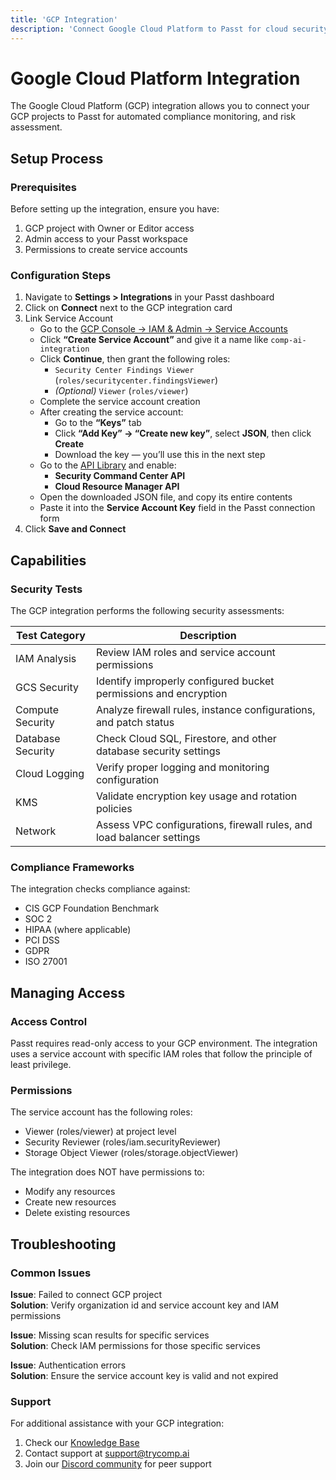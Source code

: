 ```yaml
---
title: 'GCP Integration'
description: 'Connect Google Cloud Platform to Passt for cloud security testing'
---
```


# Google Cloud Platform Integration

The Google Cloud Platform (GCP) integration allows you to connect your GCP projects to Passt for automated compliance monitoring, and risk assessment.

## Setup Process

### Prerequisites

Before setting up the integration, ensure you have:

1. GCP project with Owner or Editor access
2. Admin access to your Passt workspace
3. Permissions to create service accounts

### Configuration Steps

1. Navigate to **Settings > Integrations** in your Passt dashboard
2. Click on **Connect** next to the GCP integration card
3. Link Service Account
   - Go to the [GCP Console → IAM & Admin → Service Accounts](https://console.cloud.google.com/iam-admin/serviceaccounts)
   - Click **“Create Service Account”** and give it a name like `comp-ai-integration`
   - Click **Continue**, then grant the following roles:
     - `Security Center Findings Viewer` (`roles/securitycenter.findingsViewer`)
     - _(Optional)_ `Viewer` (`roles/viewer`)
   - Complete the service account creation
   - After creating the service account:
     - Go to the **“Keys”** tab
     - Click **“Add Key” → “Create new key”**, select **JSON**, then click **Create**
     - Download the key — you’ll use this in the next step
   - Go to the [API Library](https://console.cloud.google.com/apis/library) and enable:
     - **Security Command Center API**
     - **Cloud Resource Manager API**
   - Open the downloaded JSON file, and copy its entire contents
   - Paste it into the **Service Account Key** field in the Passt connection form
4. Click **Save and Connect**

## Capabilities

### Security Tests

The GCP integration performs the following security assessments:

| Test Category     | Description                                                           |
| ----------------- | --------------------------------------------------------------------- |
| IAM Analysis      | Review IAM roles and service account permissions                      |
| GCS Security      | Identify improperly configured bucket permissions and encryption      |
| Compute Security  | Analyze firewall rules, instance configurations, and patch status     |
| Database Security | Check Cloud SQL, Firestore, and other database security settings      |
| Cloud Logging     | Verify proper logging and monitoring configuration                    |
| KMS               | Validate encryption key usage and rotation policies                   |
| Network           | Assess VPC configurations, firewall rules, and load balancer settings |

### Compliance Frameworks

The integration checks compliance against:

- CIS GCP Foundation Benchmark
- SOC 2
- HIPAA (where applicable)
- PCI DSS
- GDPR
- ISO 27001

## Managing Access

### Access Control

Passt requires read-only access to your GCP environment. The integration uses a service account with specific IAM roles that follow the principle of least privilege.

### Permissions

The service account has the following roles:

- Viewer (roles/viewer) at project level
- Security Reviewer (roles/iam.securityReviewer)
- Storage Object Viewer (roles/storage.objectViewer)

The integration does NOT have permissions to:

- Modify any resources
- Create new resources
- Delete existing resources

## Troubleshooting

### Common Issues

**Issue**: Failed to connect GCP project  
**Solution**: Verify organization id and service account key and IAM permissions

**Issue**: Missing scan results for specific services  
**Solution**: Check IAM permissions for those specific services

**Issue**: Authentication errors  
**Solution**: Ensure the service account key is valid and not expired

### Support

For additional assistance with your GCP integration:

1. Check our [Knowledge Base](https://help.trycomp.ai/gcp-integration)
2. Contact support at [support@trycomp.ai](mailto:support@trycomp.ai)
3. Join our [Discord community](https://discord.gg/compai) for peer support
